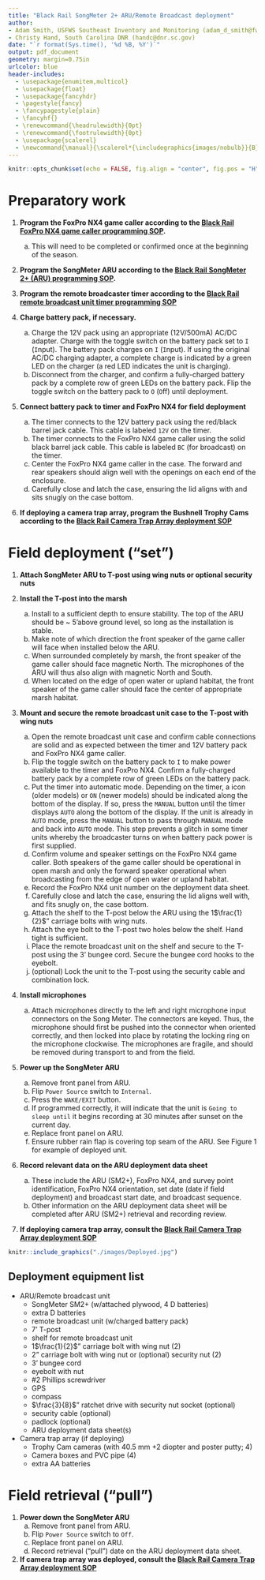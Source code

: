 ```yaml
---
title: "Black Rail SongMeter 2+ ARU/Remote Broadcast deployment"
author: 
- Adam Smith, USFWS Southeast Inventory and Monitoring (adam_d_smith@fws.gov)
- Christy Hand, South Carolina DNR (handc@dnr.sc.gov)
date: "`r format(Sys.time(), '%d %B, %Y')`"
output: pdf_document
geometry: margin=0.75in
urlcolor: blue
header-includes:
  - \usepackage{enumitem,multicol}
  - \usepackage{float}
  - \usepackage{fancyhdr}
  - \pagestyle{fancy}
  - \fancypagestyle{plain}
  - \fancyhf{}
  - \renewcommand{\headrulewidth}{0pt}
  - \renewcommand{\footrulewidth}{0pt}
  - \usepackage{scalerel}
  - \newcommand{\manual}{\scalerel*{\includegraphics{images/nobulb}}{B}}
---
```


```r
knitr::opts_chunk$set(echo = FALSE, fig.align = "center", fig.pos = "H")
```

\fontsize{12}{14}
\selectfont

# Preparatory work

1. **Program the FoxPro NX4 game caller according to the [Black Rail FoxPro NX4 game caller programming SOP](https://drive.google.com/open?id=1xGVY6jRZ63alt0I-0p5kayuK_gv3iKme).** 
    a. This will need to be completed or confirmed once at the beginning of the season.

1. **Program the SongMeter ARU according to the [Black Rail SongMeter 2+ (ARU) programming SOP](https://drive.google.com/open?id=1LFW3eHGa8eNBBsS4xyqox6vrlnHqznlE).**

1. **Program the remote broadcaster timer according to the [Black Rail remote broadcast unit timer programming SOP](https://drive.google.com/open?id=1INh3m2WPEIpn3IQthM1Y1zChPl1TFCXU)**

1. **Charge battery pack, if necessary.**
    a. Charge the 12V pack using an appropriate (12V/500mA) AC/DC adapter. Charge with the toggle switch on the battery pack set to `I` (`I`nput). The battery pack charges \underline{only} on `I` (`I`nput). If using the original AC/DC charging adapter, a complete charge is indicated by a green LED on the charger (a red LED indicates the unit is charging).
    b. Disconnect from the charger, and confirm a fully-charged battery pack by a complete row of green LEDs on the battery pack. Flip the toggle switch on the battery pack to `O` (`O`ff) until deployment. 

1. **Connect battery pack to timer and FoxPro NX4 for field deployment**
    a. The timer connects to the 12V battery pack using the red/black barrel jack cable. This cable is labeled `12V` on the timer. 
    b. The timer connects to the FoxPro NX4 game caller using the solid black barrel jack cable. This cable is labeled `BC` (for broadcast) on the timer.
    c. Center the FoxPro NX4 game caller in the case. The forward and rear speakers should align well with the openings on each end of the enclosure.
    d. Carefully close and latch the case, ensuring the lid aligns with and sits snugly on the case bottom. 

1. **If deploying a camera trap array, program the Bushnell Trophy Cams according to the [Black Rail Camera Trap Array deployment SOP](https://drive.google.com/open?id=1-m_CVs0x3BWWp7seoj7qZmy14LAsv8QX)**

\clearpage

# Field deployment ("set")

1. **Attach SongMeter ARU to T-post using wing nuts or optional security nuts**

1. **Install the T-post into the marsh**
    a. Install to a sufficient depth to ensure stability. The top of the ARU should be ~ 5'above ground level, so long as the installation is stable.
    b. Make note of which direction the front speaker of the game caller will face when installed below the ARU. 
    c. When surrounded completely by marsh, the front speaker of the game caller should face magnetic North. The microphones of the ARU will thus also align with magnetic North and South.
    d. When located on the edge of open water or upland habitat, the front speaker of the game caller should face the center of appropriate marsh habitat.

1. **Mount and secure the remote broadcast unit case to the T-post with wing nuts**
    a. Open the remote broadcast unit case and confirm cable connections are solid and as expected between the timer and 12V battery pack and FoxPro NX4 game caller.
    b. Flip the toggle switch on the battery pack to `I` to make power available to the timer and FoxPro NX4. Confirm a fully-charged battery pack by a complete row of green LEDs on the battery pack.
    c. Put the timer into automatic mode. Depending on the timer, a \manual{} icon (older models) or `ON` (newer models) should be indicated along the bottom of the display. If so, press the `MANUAL` button until the timer displays `AUTO` along the bottom of the display. If the unit is already in `AUTO` mode, press the `MANUAL` button to pass through `MANUAL` mode and back into `AUTO` mode. This step prevents a glitch in some timer units whereby the broadcaster turns on when battery pack power is first supplied.
    d. Confirm volume and speaker settings on the FoxPro NX4 game caller. Both speakers of the game caller should be operational in open marsh and only the forward speaker operational when broadcasting from the edge of open water or upland habitat.
    e. Record the FoxPro NX4 unit number on the deployment data sheet.
    f. Carefully close and latch the case, ensuring the lid aligns well with, and fits snugly on, the case bottom.
    g. Attach the shelf to the T-post below the ARU using the 1$\frac{1}{2}$" carriage bolts with wing nuts.
    h. Attach the eye bolt to the T-post two holes below the shelf. Hand tight is sufficient.
    i. Place the remote broadcast unit on the shelf and secure to the T-post using the 3' bungee cord. Secure the bungee cord hooks to the eyebolt.
    j. (optional) Lock the unit to the T-post using the security cable and combination lock.

1. **Install microphones**
    a. Attach microphones directly to the left and right microphone input connectors on the Song Meter. The connectors are keyed. Thus, the microphone should first be pushed into the connector when oriented correctly, and then locked into place by rotating the locking ring on the microphone clockwise. The microphones are fragile, and should be removed during transport to and from the field.

1. **Power up the SongMeter ARU**
    a. Remove front panel from ARU.
    b. Flip `Power Source` switch to `Internal`.
    c. Press the `WAKE/EXIT` button.
    d. If programmed correctly, it will indicate that the unit is `Going to sleep until` it begins recording at 30 minutes after sunset on the current day.
    e. Replace front panel on ARU.
    f. Ensure rubber rain flap is covering top seam of the ARU. See Figure 1 for example of deployed unit.

1. **Record relevant data on the ARU deployment data sheet**
    a. These include the ARU (SM2+), FoxPro NX4, and survey point identification, FoxPro NX4 orientation, set date (date if field deployment) and broadcast start date, and broadcast sequence.
    b. Other information on the ARU deployment data sheet will be completed after ARU (SM2+) retrieval and recording review.
    
1. **If deploying camera trap array, consult the [Black Rail Camera Trap Array deployment SOP](https://drive.google.com/open?id=1-m_CVs0x3BWWp7seoj7qZmy14LAsv8QX)**

```r
knitr::include_graphics("./images/Deployed.jpg")
```

## Deployment equipment list

- ARU/Remote broadcast unit
    - SongMeter SM2+ (w/attached plywood, 4 D batteries)
    - extra D batteries
    - remote broadcast unit (w/charged battery pack)
    - 7' T-post
    - shelf for remote broadcast unit
    - 1$\frac{1}{2}$" carriage bolt with wing nut (2)
    - 2" carriage bolt with wing nut or (optional) security nut (2)
    - 3' bungee cord
    - eyebolt with nut
    - #2 Phillips screwdriver
    - GPS
    - compass
    - $\frac{3}{8}$" ratchet drive with security nut socket (optional)
    - security cable (optional)
    - padlock (optional)
    - ARU deployment data sheet(s)
- Camera trap array (if deploying)
    - Trophy Cam cameras (with 40.5 mm +2 diopter and poster putty; 4)
    - Camera boxes and PVC pipe (4)
    - extra AA batteries

\clearpage

# Field retrieval ("pull")

1. **Power down the SongMeter ARU**
    a. Remove front panel from ARU.
    b. Flip `Power Source` switch to `Off`.
    c. Replace front panel on ARU.
    d. Record retrieval ("pull") date on the ARU deployment data sheet.

1. **If camera trap array was deployed, consult the [Black Rail Camera Trap Array deployment SOP](https://drive.google.com/open?id=1-m_CVs0x3BWWp7seoj7qZmy14LAsv8QX)**
